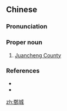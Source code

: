 ==Chinese==
{{zh-forms}}

===Pronunciation===
{{zh-pron
|m=Juànchéng
|cat=pn
}}

===Proper noun===
{{zh-proper noun}}

# [[w:Juancheng County|Juancheng County]]

===References===
* {{pedialite|鄄城县|lang=zh}}
* {{pedialite|Juancheng County}}

[[zh:鄄城]]
